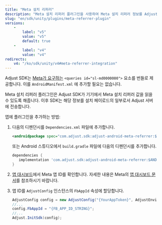 ```yaml
---
title: "Meta 설치 리퍼러"
description: "Meta 설치 리퍼러 플러그인을 사용하여 Meta 설치 리퍼러 정보를 Adjust에 전송합니다."
slug: "en/sdk/unity/plugins/meta-referrer-plugin"
versions: 
    - 
        label: "v5"
        value: "v5"
        default: true
    - 
        label: "v4"
        value: "v4"
redirects: 
    v4: "/ko/sdk/unity/v4#meta-referrer-integration"
---
```

<callout type="note"> 

Adjust SDK는 [Meta가 요구하는](https://developers.facebook.com/docs/app-ads/meta-install-referrer#step-1--add-the-meta-apps) `<queries id="sl-md0000000">` 요소를 번들로 제공합니다. 이를 `AndroidManifest.xml` 에 추가할 필요는 없습니다.
</Callout> 

Meta 설치 리퍼러 플러그인은 Adjust SDK가 기기에서 Meta 설치 리퍼러 값을 읽을 수 있도록 해줍니다. 이후 SDK는 해당 정보를 설치 페이로드의 일부로서 Adjust 서버에 전송합니다.

앱에 플러그인을 추가하는 방법:

1. 다음의 디펜던시를 `Dependencies.xml` 파일에 추가합니다.

   ```xml
   <androidpackage spec="com.adjust.sdk:adjust-android-meta-referrer:$ANDROID_V5_VERSION" id="sl-md0000000"></androidPackage>
   ```

   또는 Android 스튜디오에서 `build.gradle` 파일에 다음의 디펜던시를 추가합니다.

   ```groovy
   dependencies {
      implementation 'com.adjust.sdk:adjust-android-meta-referrer:$ANDROID_V5_VERSION'
   }
   ```

2. [앱 대시보드](https://developers.facebook.com/apps)에서 Meta 앱 ID를 확인합니다. 자세한 내용은 Meta의 [앱 대시보드 문서](https://developers.facebook.com/docs/development/create-an-app/app-dashboard)를 참조하시기 바랍니다.

3. 앱 ID를 `AdjustConfig` 인스턴스의 `FbAppId` 속성에 할당합니다.

   ```cs
   AdjustConfig config = new AdjustConfig("{YourAppToken}", AdjustEnvironment.Sandbox);
   //...
   config.FbAppId = "{FB_APP_ID_STRING}";
   //...
   Adjust.InitSdk(config);
   ```

